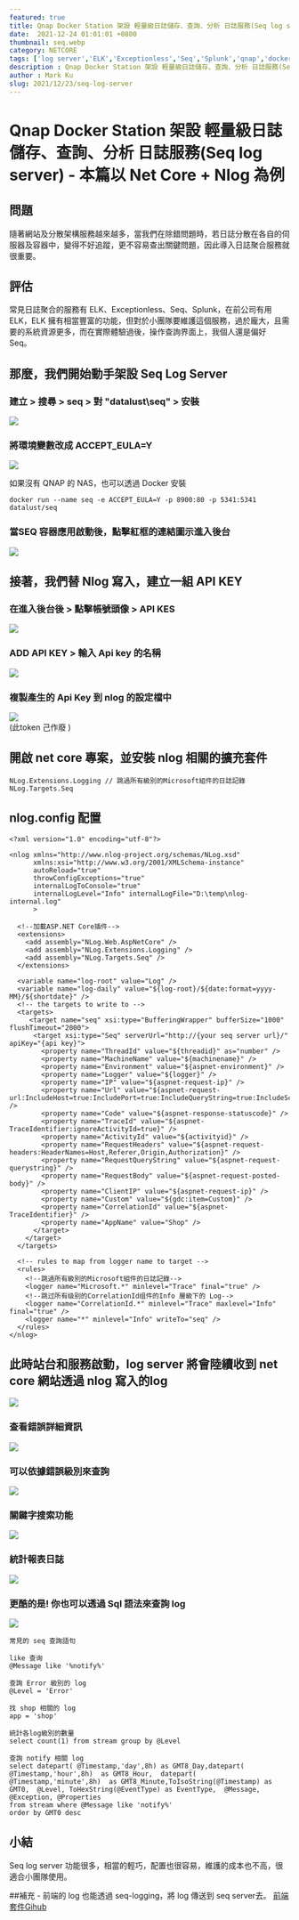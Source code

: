 ```yaml
---
featured: true
title: Qnap Docker Station 架設 輕量級日誌儲存、查詢、分析 日誌服務(Seq log server) - 本篇以 Net Core + Nlog 為例
date:  2021-12-24 01:01:01 +0800
thumbnail: seq.webp
category: NETCORE
tags: ['log server','ELK','Exceptionless','Seq','Splunk','qnap','docker','nlog','net core']
description : Qnap Docker Station 架設 輕量級日誌儲存、查詢、分析 日誌服務(Seq log server) - 本篇以 Net Core + Nlog 為例
author : Mark Ku
slug: 2021/12/23/seq-log-server
---
```

# Qnap Docker Station 架設 輕量級日誌儲存、查詢、分析 日誌服務(Seq log server) - 本篇以 Net Core + Nlog 為例

## 問題
隨著網站及分散架構服務越來越多，當我們在除錯問題時，若日誌分散在各自的伺服器及容器中，變得不好追蹤，更不容易查出關鍵問題，因此導入日誌聚合服務就很重要。

## 評估
常見日誌聚合的服務有 ELK、Exceptionless、Seq、Splunk，在前公司有用 ELK，ELK 擁有相當豐富的功能，但對於小團隊要維護這個服務，過於龐大，且需要的系統資源更多，而在實際體驗過後，操作查詢界面上，我個人還是偏好 Seq。

## 那麼，我們開始動手架設 Seq Log Server

### 建立 > 搜尋 > seq > 對 "datalust\seq" > 安裝
![](https://i.imgur.com/vOKFKGb.png)

### 將環境變數改成 ACCEPT_EULA=Y
![](https://i.imgur.com/4GMQUf2.png)

如果沒有 QNAP 的 NAS，也可以透過 Docker 安裝
```
docker run --name seq -e ACCEPT_EULA=Y -p 8900:80 -p 5341:5341 datalust/seq
```

### 當SEQ 容器應用啟動後，點擊紅框的連結圖示進入後台
![](https://i.imgur.com/FXjmVRc.png)

## 接著，我們替 Nlog 寫入，建立一組 API KEY
### 在進入後台後 > 點擊帳號頭像 > API KES   
![](https://i.imgur.com/jcHdzJT.png)

### ADD API KEY > 輸入 Api key 的名稱
![](https://i.imgur.com/iljGFAT.png)

### 複製產生的 Api Key 到 nlog 的設定檔中
![](https://i.imgur.com/HLthY8U.png)  
(此token 己作廢 )

## 開啟 net core 專案，並安裝 nlog 相關的擴充套件
```
NLog.Extensions.Logging // 跳過所有級別的Microsoft組件的日誌記錄
NLog.Targets.Seq
```

## nlog.config 配置
```
<?xml version="1.0" encoding="utf-8"?>

<nlog xmlns="http://www.nlog-project.org/schemas/NLog.xsd"
      xmlns:xsi="http://www.w3.org/2001/XMLSchema-instance"
      autoReload="true"
      throwConfigExceptions="true"
      internalLogToConsole="true"
      internalLogLevel="Info" internalLogFile="D:\temp\nlog-internal.log"
	  >

  <!--加載ASP.NET Core插件-->
  <extensions>
    <add assembly="NLog.Web.AspNetCore" />
    <add assembly="NLog.Extensions.Logging" />
    <add assembly="NLog.Targets.Seq" />
  </extensions>

  <variable name="log-root" value="Log" />
  <variable name="log-daily" value="${log-root}/${date:format=yyyy-MM}/${shortdate}" />
  <!-- the targets to write to -->
  <targets>
     <target name="seq" xsi:type="BufferingWrapper" bufferSize="1000" flushTimeout="2000">
      <target xsi:type="Seq" serverUrl="http://{your seq server url}/" apiKey="{api key}">
        <property name="ThreadId" value="${threadid}" as="number" /> 
        <property name="MachineName" value="${machinename}" />
        <property name="Environment" value="${aspnet-environment}" />
        <property name="Logger" value="${logger}" />
        <property name="IP" value="${aspnet-request-ip}" />
        <property name="Url" value="${aspnet-request-url:IncludeHost=true:IncludePort=true:IncludeQueryString=true:IncludeScheme=true}" />
        <property name="Code" value="${aspnet-response-statuscode}" />
        <property name="TraceId" value="${aspnet-TraceIdentifier:ignoreActivityId=true}" />
        <property name="ActivityId" value="${activityid}" />
        <property name="RequestHeaders" value="${aspnet-request-headers:HeaderNames=Host,Referer,Origin,Authorization}" />
        <property name="RequestQueryString" value="${aspnet-request-querystring}" />
        <property name="RequestBody" value="${aspnet-request-posted-body}" />
        <property name="ClientIP" value="${aspnet-request-ip}" />
		<property name="Custom" value="${gdc:item=Custom}" />        
        <property name="CorrelationId" value="${aspnet-TraceIdentifier}" />
        <property name="AppName" value="Shop" />
      </target>
    </target>
  </targets>

  <!-- rules to map from logger name to target -->
  <rules>
    <!--跳過所有級別的Microsoft組件的日誌記錄-->
    <logger name="Microsoft.*" minlevel="Trace" final="true" />
	<!--跳过所有级别的CorrelationId组件的Info 層級下的 Log-->
    <logger name="CorrelationId.*" minlevel="Trace" maxlevel="Info" final="true" />
    <logger name="*" minlevel="Info" writeTo="seq" />
  </rules>
</nlog>
```

## 此時站台和服務啟動，log server 將會陸續收到 net core 網站透過 nlog 寫入的log

![](https://i.imgur.com/veeXaaX.png)

### 查看錯誤詳細資訊
![](https://i.imgur.com/6g5ZVQd.png)

### 可以依據錯誤級別來查詢

![](https://i.imgur.com/gPPpqsk.png)

### 關鍵字搜索功能
![](https://i.imgur.com/wnB6q8d.png)

### 統計報表日誌
![](https://i.imgur.com/xBzg0p6.png)

### 更酷的是! 你也可以透過 Sql 語法來查詢 log
![](https://i.imgur.com/anX4XtQ.png)

```
常見的 seq 查詢語句

like 查询
@Message like '%notify%'

查詢 Error 級別的 log
@Level = 'Error'

找 shop 相關的 log
app = 'shop'

統計各log級別的數量
select count(1) from stream group by @Level

查詢 notify 相關 log
select datepart( @Timestamp,'day',8h) as GMT8_Day,datepart( @Timestamp,'hour',8h)  as GMT8_Hour,  datepart( @Timestamp,'minute',8h)  as GMT8_Minute,ToIsoString(@Timestamp) as GMT0,  @Level, ToHexString(@EventType) as EventType,  @Message, @Exception, @Properties
from stream where @Message like 'notify%' 
order by GMT0 desc 

```

## 小結
Seq log server 功能很多，相當的輕巧，配置也很容易，維護的成本也不高，很適合小團隊使用。

##補充 - 前端的 log 也能透過 seq-logging，將 log 傳送到 seq server去。
[前端套件Gihub](https://github.com/datalust/seq-logging)